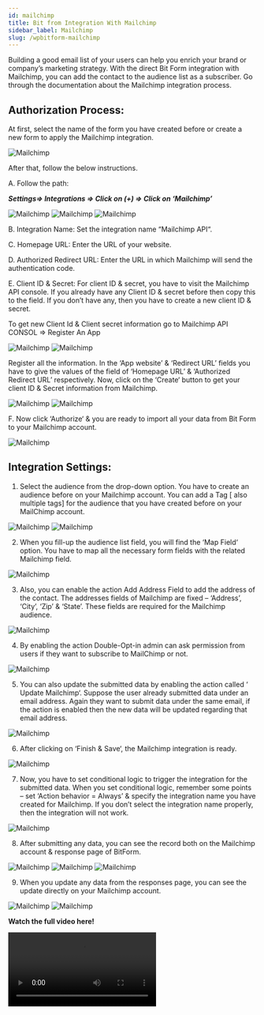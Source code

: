 ```yaml
---
id: mailchimp
title: Bit from Integration With Mailchimp 
sidebar_label: Mailchimp
slug: /wpbitform-mailchimp
---
```


Building a good email list of your users can help you enrich your brand or company’s marketing strategy. With the direct Bit Form integration with Mailchimp, you can add the contact to the audience list as a subscriber. Go through the documentation about the Mailchimp integration process.

## Authorization Process: 

At first, select the name of the form you have created before or create a new form to apply the Mailchimp integration.

<Image src="MailChimp/1 Select form" alt="Mailchimp" w="1020" h="350" /> 

After that, follow the below instructions.

A. Follow the path:

***Settings=> Integrations => Click on (+) => Click on ‘Mailchimp’***

<Image src="MailChimp/2.1 Settings to Integration" alt="Mailchimp" w="1020" h="350" />

<Image src="MailChimp/2.2 Integration to Mailchimp" alt="Mailchimp" w="1020" h="350" />

<Image src="MailChimp/2.3 Select Mailchimp" alt="Mailchimp" w="1020" h="350" />

B. Integration Name: Set the integration name “Mailchimp API“.

C. Homepage URL: Enter the URL of your website.

D. Authorized Redirect URL: Enter the URL in which Mailchimp will send the authentication code.

E. Client ID & Secret: For client ID & secret, you have to visit the Mailchimp API console. If you already have any Client ID & secret before then copy this to the field. If you don’t have any, then you have to create a new client ID & secret.

To get new Client Id & Client secret information go to Mailchimp API CONSOL => Register An App 

<Image src="MailChimp/API" alt="Mailchimp" w="1020" h="400" />

<Image src="MailChimp/3.1 Register app" alt="Mailchimp" w="1020" h="350" />

Register all the information. In the ‘App website’ & ‘Redirect URL’ fields you have to give the values of the field of ‘Homepage URL’ & ‘Authorized Redirect URL’ respectively. Now, click on the ‘Create‘ button to get your client ID & Secret information from Mailchimp.

<Image src="MailChimp/4 Create" alt="Mailchimp" w="792" h="656" />

<Image src="MailChimp/Give-Id-Secret" alt="Mailchimp" w="792" h="300" />

F. Now click ‘Authorize‘ & you are ready to import all your data from Bit Form to your Mailchimp account.

<Image src="MailChimp/Authorize" alt="Mailchimp" w="1020" h="400" />

## Integration Settings:

 1. Select the audience from the drop-down option. You have to create an audience before on your Mailchimp account. You can add a Tag [ also multiple tags] for the audience that you have created before on your MailChimp account.

 <Image src="MailChimp/6 Select audience list" alt="Mailchimp" w="1077" h="500" />

 <Image src="MailChimp/Tag-MailChimp-Bit-Formpng" alt="Mailchimp" w="1077" h="350" />

2. When you fill-up the audience list field, you will find the ‘Map Field‘ option. You have to map all the necessary form fields with the related Mailchimp field.

 <Image src="MailChimp/7 Map field" alt="Mailchimp" w="1077" h="400" />

3. Also, you can enable the action  Add Address Field to add the address of the contact. The addresses fields of Mailchimp are fixed – ‘Address’, ‘City’, ‘Zip’ & ‘State’. These fields are required for the Mailchimp audience. 

 <Image src="MailChimp/Address-Field-Map-MailChimp-Bit-Form" alt="Mailchimp" w="1077" h="400" />

4. By enabling the action  Double-Opt-in admin can ask permission from users if they want to subscribe to MailChimp or not.

 <Image src="MailChimp/Double-Opt-In-MailChimp-Bit-Form" alt="Mailchimp" w="1077" h="400" />

5. You can also update the submitted data by enabling the action called ‘ Update Mailchimp‘. Suppose the user already submitted data under an email address. Again they want to submit data under the same email, if the action is enabled then the new data will be updated regarding that email address.

 <Image src="MailChimp/Update-MailChimp-Bit-Form" alt="Mailchimp" w="1077" h="400" />

6. After clicking on ‘Finish & Save‘, the Mailchimp integration is ready.

 <Image src="MailChimp/10 Finish & Save" alt="Mailchimp" w="1077" h="350" />

7. Now, you have to set conditional logic to trigger the integration for the submitted data. When you set conditional logic, remember some points – set ‘Action behavior = Always’ & specify the integration name you have created for Mailchimp. If you don’t select the integration name properly, then the integration will not work.

 <Image src="MailChimp/Select Intrgration" alt="Mailchimp" w="1077" h="450" />

8. After submitting any data, you can see the record both on the Mailchimp account & response page of BitForm.

 <Image src="MailChimp/Submit Data" alt="Mailchimp" w="1077" h="450" />

 <Image src="MailChimp/Data on Mailchimp" alt="Mailchimp" w="1077" h="400" />

 <Image src="MailChimp/Data on responses" alt="Mailchimp" w="1077" h="400" />

9. When you update any data from the responses page, you can see the update directly on your Mailchimp account.

 <Image src="MailChimp/15.1.response update" alt="Mailchimp" w="1077" h="400" />

 <Image src="MailChimp/15.2 response update" alt="Mailchimp" w="1077" h="400" />

**Watch the full video here!**

<Video youtube src="ZjAVXYbh7LY" />















